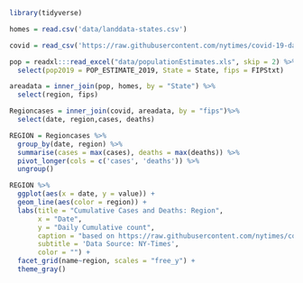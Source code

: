 
```r
library(tidyverse)

homes = read.csv('data/landdata-states.csv')

covid = read_csv('https://raw.githubusercontent.com/nytimes/covid-19-data/master/us-counties.csv')

pop = readxl:::read_excel("data/populationEstimates.xls", skip = 2) %>%
  select(pop2019 = POP_ESTIMATE_2019, State = State, fips = FIPStxt)

areadata = inner_join(pop, homes, by = "State") %>%
  select(region, fips)

Regioncases = inner_join(covid, areadata, by = "fips")%>%
  select(date, region,cases, deaths)

REGION = Regioncases %>%
  group_by(date, region) %>%
  summarise(cases = max(cases), deaths = max(deaths)) %>%
  pivot_longer(cols = c('cases', 'deaths')) %>%
  ungroup()

REGION %>%
  ggplot(aes(x = date, y = value)) +
  geom_line(aes(color = region)) +
  labs(title = "Cumulative Cases and Deaths: Region",
       x = "Date",
       y = "Daily Cumulative count",
       caption = "based on https://raw.githubusercontent.com/nytimes/covid-19-data/master/us-counties.csv",
       subtitle = 'Data Source: NY-Times',
       color = "") +
  facet_grid(name~region, scales = "free_y") +
  theme_gray()



 
  



```

